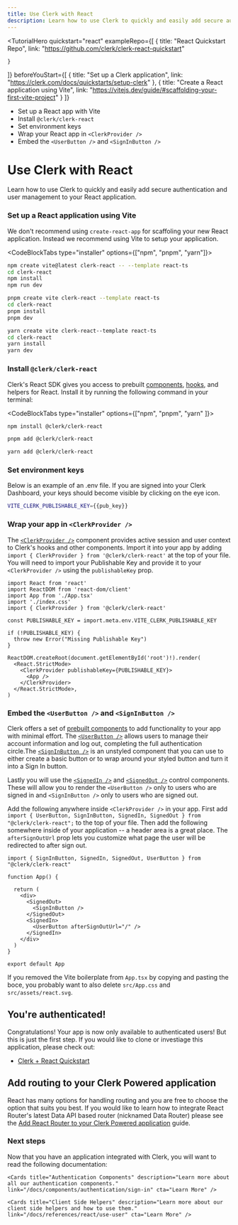 ```yaml
---
title: Use Clerk with React
description: Learn how to use Clerk to quickly and easily add secure authentication and user management to your React application.
---
```


<TutorialHero 
  quickstart="react"
  exampleRepo={[ 
    {
      title: "React Quickstart Repo",
      link: "https://github.com/clerk/clerk-react-quickstart"
      
    }
  ]}
  beforeYouStart={[
    {
      title: "Set up a Clerk application",
      link: "https://clerk.com/docs/quickstarts/setup-clerk"
    },
    {
      title: "Create a React application using Vite",
      link: "https://vitejs.dev/guide/#scaffolding-your-first-vite-project"
    }
  ]}
>
- Set up a React app with Vite
- Install `@clerk/clerk-react`
- Set environment keys
- Wrap your React app in `<ClerkProvider />`
- Embed the `<UserButton />` and `<SignInButton />`
</TutorialHero>



# Use Clerk with React

Learn how to use Clerk to quickly and easily add secure authentication and user management to your React application.

<Steps>

### Set up a React application using Vite

We don't recommend using `create-react-app` for scaffoling your new React application. Instead we recommend using Vite to setup your application. 

<CodeBlockTabs type="installer" options={["npm", "pnpm", "yarn"]}>
  ```bash filename="terminal"
  npm create vite@latest clerk-react -- --template react-ts
  cd clerk-react
  npm install
  npm run dev

  ```

  ```bash filename="terminal"
  pnpm create vite clerk-react --template react-ts
  cd clerk-react
  pnpm install
  pnpm dev
  ```

  ```bash filename="terminal"
  yarn create vite clerk-react--template react-ts
  cd clerk-react
  yarn install
  yarn dev
  ```
</CodeBlockTabs>


### Install `@clerk/clerk-react`

Clerk's React SDK gives you access to prebuilt [components](/docs/components/overview), [hooks](/docs/references/react/use-user), and helpers for React. Install it by running the following command in your terminal:

<CodeBlockTabs type="installer" options={["npm", "pnpm", "yarn" ]}>
  ```bash filename="terminal"
  npm install @clerk/clerk-react
  ```

  ```bash filename="terminal"
  pnpm add @clerk/clerk-react
  ```

  ```bash filename="terminal"
  yarn add @clerk/clerk-react
  ```
</CodeBlockTabs>

### Set environment keys

Below is an example of an .env file. If you are signed into your Clerk Dashboard, your keys should become visible by clicking on the eye icon.

<InjectKeys>

```sh filename=".env"
VITE_CLERK_PUBLISHABLE_KEY={{pub_key}}
```

</InjectKeys>

### Wrap your app in `<ClerkProvider />`

The [`<ClerkProvider />`](/docs/components/clerk-provider) component provides active session and user context to Clerk's hooks and other components. Import it into your app by adding `import { ClerkProvider } from '@clerk/clerk-react'` at the top of your file. You will need to import your Publishable Key and provide it to your `<ClerkProvider />` using the `publishableKey` prop. 


```tsx filename="src/main.tsx" {5, 7, 9-11, 15, 17}
import React from 'react'
import ReactDOM from 'react-dom/client'
import App from './App.tsx'
import './index.css'
import { ClerkProvider } from '@clerk/clerk-react'

const PUBLISHABLE_KEY = import.meta.env.VITE_CLERK_PUBLISHABLE_KEY

if (!PUBLISHABLE_KEY) {
  throw new Error("Missing Publishable Key")
}

ReactDOM.createRoot(document.getElementById('root')!).render(
  <React.StrictMode>
    <ClerkProvider publishableKey={PUBLISHABLE_KEY}>
      <App />
    </ClerkProvider>
  </React.StrictMode>,
)
```
### Embed the `<UserButton />` and `<SignInButton />`

Clerk offers a set of [prebuilt components](/docs/components/overview) to add functionality to your app with minimal effort. The [`<UserButton />`](/docs/components/user/user-button) allows users to manage their account information and log out, completing the full authentication circle.The [`<SignInButton />`](/docs/components/unstyled/sign-in-button) is an unstyled component that you can use to either create a basic button or to wrap around your styled button and turn it into a Sign In button.

Lastly you will use the [`<SignedIn />`](/docs/components/control/signed-in) and [`<SignedOut />`](/docs/components/control/signed-out) control components. These will allow you to render the `<UserButton />` only to users who are signed in and `<SignInButton />` only to users who are signed out.

Add the following anywhere inside `<ClerkProvider />` in your app. First add `import { UserButton, SignInButton, SignedIn, SignedOut } from "@clerk/clerk-react";` to the top of your file. Then add the following somewhere inside of your application -- a header area is a great place. The `afterSignOutUrl` prop lets you customize what page the user will be redirected to after sign out.

```tsx filename="src/App.tsx {1, 7-12}
import { SignInButton, SignedIn, SignedOut, UserButton } from "@clerk/clerk-react"

function App() {

  return (
    <div>
      <SignedOut>
        <SignInButton />
      </SignedOut>
      <SignedIn>
        <UserButton afterSignOutUrl="/" />
      </SignedIn>
    </div>
  )
}

export default App
```

If you removed the Vite boilerplate from `App.tsx` by copying and pasting the boce, you probably want to also delete `src/App.css` and `src/assets/react.svg`.

</Steps>

## You're authenticated!

Congratulations! Your app is now only available to authenticated users! But this is just the first step. If you would like to clone or investiage this application, please check out:

* [Clerk + React Quickstart](https://github.com/clerk/clerk-react-quickstart)

## Add routing to your Clerk Powered application

React has many options for handling routing and you are free to choose the option that suits you best. If you would like to learn how to integrate React Router's latest Data API based router (nicknamed Data Router) please see the [Add React Router to your Clerk Powered application](/docs/references/react/add-react-router) guide. 


### Next steps

Now that you have an application integrated with Clerk, you will want to read the following documentation:

<div className="container mx-auto my-4">
  <div className="grid grid-cols-1 gap-6 md:grid-cols-2">
    <Cards title="Customization & Localization" description="Learn how to customize and localize the Clerk components." link="/docs/components/customization/overview" cta="Learn More" />

    <Cards title="Authentication Components" description="Learn more about all our authentication components." link="/docs/components/authentication/sign-in" cta="Learn More" />

    <Cards title="Client Side Helpers" description="Learn more about our client side helpers and how to use them." link="/docs/references/react/use-user" cta="Learn More" />
  </div>
</div>
